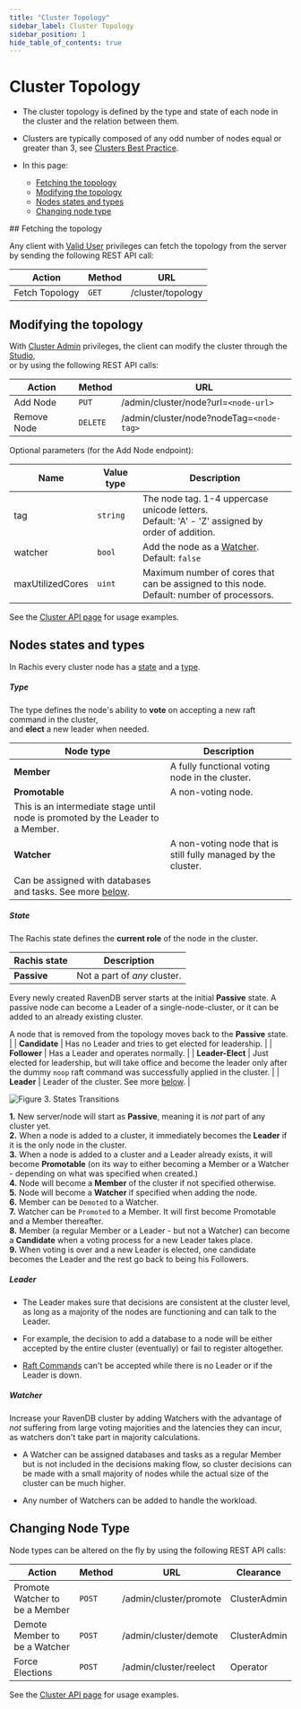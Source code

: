 ```yaml
---
title: "Cluster Topology"
sidebar_label: Cluster Topology
sidebar_position: 1
hide_table_of_contents: true
---
```



# Cluster Topology
<Admonition type="note" title="Note">

* The cluster topology is defined by the type and state of each node in the cluster and the relation between them.  

* Clusters are typically composed of any odd number of nodes equal or greater than 3, see [Clusters Best Practice](../../../server/clustering/cluster-best-practice-and-configuration).  

* In this page:
    * [Fetching the topology](../../../server/clustering/rachis/cluster-topology#fetching-the-topology)
    * [Modifying the topology](../../../server/clustering/rachis/cluster-topology#modifying-the-topology)
    * [Nodes states and types](../../../server/clustering/rachis/cluster-topology#nodes-states-and-types)
    * [Changing node type](../../../server/clustering/rachis/cluster-topology#changing-node-type)  

</Admonition>
## Fetching the topology

Any client with [Valid User](../../security/authorization/security-clearance-and-permissions#user) privileges can fetch the topology from the server
by sending the following REST API call:

| Action         | Method   | URL               |
|----------------|----------|-------------------|
| Fetch Topology | `GET`    | /cluster/topology |



## Modifying the topology

With [Cluster Admin](../../../server/security/authorization/security-clearance-and-permissions#cluster-admin) privileges, 
the client can modify the cluster through the [Studio](../../../studio/cluster/cluster-view#cluster-view-operations),  
or by using the following REST API calls:  

| Action      | Method   | URL                                      |
|-------------|----------|------------------------------------------|
| Add Node    | `PUT`    | /admin/cluster/node?url=`<node-url>`     |
| Remove Node | `DELETE` | /admin/cluster/node?nodeTag=`<node-tag>` |

Optional parameters (for the Add Node endpoint):

| Name             | Value type   | Description                                                                                                  |
|------------------|--------------|--------------------------------------------------------------------------------------------------------------|
| tag              | `string`     | The node tag. 1-4 uppercase unicode letters.<br/>Default: 'A' - 'Z' assigned by order of addition.            |
| watcher          | `bool`       | Add the node as a [Watcher](../../../server/clustering/rachis/cluster-topology#watcher).<br/>Default: `false` |
| maxUtilizedCores | `uint`       | Maximum number of cores that can be assigned to this node.<br/>Default: number of processors.                 |

See the [Cluster API page](../../../server/clustering/cluster-api) for usage examples.



## Nodes states and types

In Rachis every cluster node has a [state](../../../server/clustering/rachis/cluster-topology#state) and a [type](../../../server/clustering/rachis/cluster-topology#type).  

<Admonition type="note" title="Note">

##### Type
The type defines the node's ability to **vote** on accepting a new raft command in the cluster,  
and **elect** a new leader when needed.  

| Node type      | Description                                                                                                                                                                                |
|----------------|--------------------------------------------------------------------------------------------------------------------------------------------------------------------------------------------|
| **Member**     | A fully functional voting node in the cluster.                                                                                                                                             |
| **Promotable** | A non-voting node. 
This is an intermediate stage until node is promoted by the Leader to a Member.                                                                                    |
| **Watcher**    | A non-voting node that is still fully managed by the cluster. 
Can be assigned with databases and tasks. See more [below](../../../server/clustering/rachis/cluster-topology#watcher). |

</Admonition>

<Admonition type="note" title="Note">

##### State
The Rachis state defines the **current role** of the node in the cluster.

| Rachis state     | Description                                                                                                                                                                                                                                                                                                                      |
|------------------|----------------------------------------------------------------------------------------------------------------------------------------------------------------------------------------------------------------------------------------------------------------------------------------------------------------------------------|
| **Passive**      | Not a part of _any_ cluster.

Every newly created RavenDB server starts at the initial **Passive** state.
A passive node can become a Leader of a single-node-cluster,
or it can be added to an already existing cluster.

A node that is removed from the topology moves back to the **Passive** state. |
| **Candidate**    | Has no Leader and tries to get elected for leadership.                                                                                                                                                                                                                                                                           |
| **Follower**     | Has a Leader and operates normally.                                                                                                                                                                                                                                                                                              |
| **Leader-Elect** | Just elected for leadership, but will take office and become the leader only after the dummy `noop` raft command was successfully applied in the cluster.                                                                                                                                                                        |
| **Leader**       | Leader of the cluster. See more [below](../../../server/clustering/rachis/cluster-topology#leader).                                                                                                                                                                                                                              |

</Admonition>

<Admonition type="note" title="Note">

![Figure 3. States Transitions](./assets/cluster-states.png)

**1.** New server/node will start as **Passive**, meaning it is _not_ part of any cluster yet.  
**2.** When a node is added to a cluster, it immediately becomes the **Leader** if it is the only node in the cluster.  
**3.** When a node is added to a cluster and a Leader already exists, it will become **Promotable** (on its way to either becoming a Member or a Watcher - depending on what was specified when created.)  
**4.** Node will become a **Member** of the cluster if not specified otherwise.  
**5.** Node will become a **Watcher** if specified when adding the node.  
**6.** Member can be `Demoted` to a Watcher.  
**7.** Watcher can be `Promoted` to a Member. It will first become Promotable and a Member thereafter.  
**8.** Member (a regular Member or a Leader - but not a Watcher) can become a **Candidate** when a voting process for a new Leader takes place.  
**9.** When voting is over and a new Leader is elected, one candidate becomes the Leader and the rest go back to being his Followers.  

</Admonition>

<Admonition type="note" title="Note">

##### Leader
* The Leader makes sure that decisions are consistent at the cluster level, as long as a majority of the nodes are functioning and can talk to the Leader.  

* For example, the decision to add a database to a node will be either accepted by the entire cluster (eventually) or fail to register altogether.  

* [Raft Commands](../../../server/clustering/rachis/consensus-operations#raft-commands-implementation-details) can't be accepted while there is no Leader or if the Leader is down.  

</Admonition>

<Admonition type="note" title="Note">

##### Watcher
Increase your RavenDB cluster by adding Watchers with the advantage of _not_ suffering from large voting majorities and the latencies they can incur, 
as watchers don't take part in majority calculations.  

* A Watcher can be assigned databases and tasks as a regular Member but is not included in the decisions making flow,
  so cluster decisions can be made with a small majority of nodes while the actual size of the cluster can be much higher.  

* Any number of Watchers can be added to handle the workload.  

</Admonition>



## Changing Node Type

Node types can be altered on the fly by using the following REST API calls:

| Action                         | Method  | URL                    | Clearance    |
|--------------------------------|---------|------------------------|--------------|
| Promote Watcher to be a Member | `POST`  | /admin/cluster/promote | ClusterAdmin |
| Demote Member to be a Watcher  | `POST`  | /admin/cluster/demote  | ClusterAdmin |
| Force Elections                | `POST`  | /admin/cluster/reelect | Operator     |

See the [Cluster API page](../../../server/clustering/cluster-api) for usage examples.


